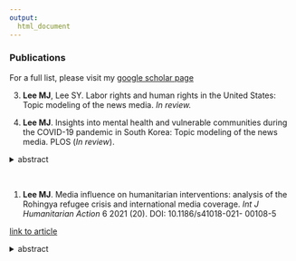 ```yaml
---
output:
  html_document
---
```


### Publications

For a full list, please visit my [google scholar page](https://scholar.google.com/citations?user=gWTM0kAAAAAJ&hl=en&oi=sra)

3. **Lee MJ**, Lee SY. Labor rights and human rights in the United States: Topic modeling of the news media. *In review.*


2. **Lee MJ**. Insights into mental health and vulnerable communities during the COVID-19 pandemic in South Korea: Topic modeling of the news media. PLOS (*In review*).

  <details>
   <summary>abstract</summary>
Long-lasting social distancing measures raise serious concerns for already socially marginalized communities or at high-risk of mental disorders, including senior citizens who live alone, people with disabilities, and low-income families. Given the media's daily role and exposures in meaning-making, media analysis is a useful approach to understanding patterns in reporting trends and popular topics in public discourse. It is critical for policymakers and public health officials to understand what common topics about marginalized communities are being discussed in the news to identify welfare blind-spots. The goal of the study is to investigate reporting trends and identify topics in the news about depression among vulnerable populations in South Korea, shortly before and during COVID-19 through the latent Dirichlet allocation (LDA) topic modeling method. We collected Korean news articles related to mental health and marginalized communities between January 20, 2019, and January 20, 2021, on the BigKinds database. We used R software for LDA topic modeling and visualized the models through multidimensional scaling to identify overlapping topics and group them under common themes. We identified 412 news reports between January 20, 2019, to January 20, 2021. Results showed that the number of articles related to depression and vulnerable populations increased by three-folds during the COVID-19 pandemic (n=306) between January 21, 2020, and January 20, 2021, compared to articles from 2019 (n=106). In 2020, new top themes emerged, including ‘Theme 1: social welfare programs (therapy support, mask donations) for marginalized communities” (N= 114, 37.25%), “Theme 2: social welfare programs for senior citizens and suicide prevention programs” (N= 72, 23.53%), and “Theme 3: mental health during COVID-19” (N=60, 19.61%). Future studies can examine the relationship between news media and its effect on policy development, as well as critical discourse analysis and sentiment analysis of news articles.   
  </details> 
<br>

1. **Lee MJ**. Media influence on humanitarian interventions: analysis of the Rohingya refugee crisis and international media coverage. *Int J Humanitarian Action* 6 2021 (20). DOI: 10.1186/s41018-021- 00108-5

[link to article](https://jhumanitarianaction.springeropen.com/articles/10.1186/s41018-021-00108-5)

  <details>
   <summary>abstract</summary>
In 2017, the long-festering discriminatory treatment to the Rohingyas in Myanmar, both in law and practice, resulted in the largest cross-border humanitarian crisis in Asia. During the 2016‑2017 Rohingya refugee crisis, the aerial shots of burnt villages and images of people trudging toward the horizon in search of refuge in neighboring nations dominated the Western media. However, for humanitarians, the question of whether the media helps with humanitarian crises remains complicated and unclear. This study examines the effects of media coverage on the Rohingya refugee crisis based on articles from two liberal, elite newspaper sources, The New York Times and The Guardian between 2010 and 2020. The study reveals that the attempts of international pressure to stop the crisis have increased through media coverage and political pressures; however, the number of Rohingya refugees fleeing Myanmar intensified due to worsening violence and human rights violations committed by the Myanmar army. Findings are discussed using the lens of cultural and ideological context. The study suggests that in Myanmar, where authoritarian military culture is pervasive, there is a limited influence of the international press on the state-sponsored ethnic cleansing of the Rohingya population and questions whether consistent international pressure could have changed the outcome.    
  </details> 
